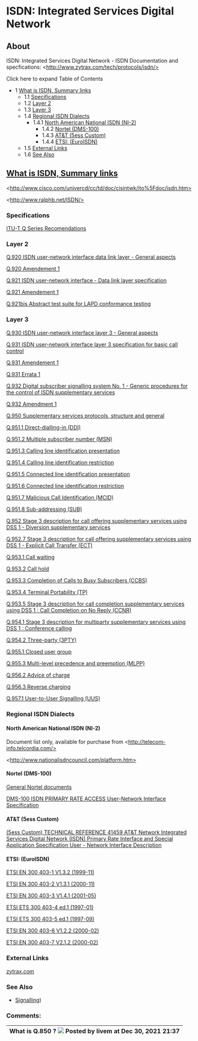 
# ISDN: Integrated Services Digital Network 

 

## About

ISDN: Integrated Services Digital Network - ISDN Documentation and specfications: \<http://www.zytrax.com/tech/protocols/isdn/>

Click here to expand Table of Contents

* 1 [What is ISDN, Summary links](#-freeswitch--isdn-integrated-services-digital-network-)  
   * 1.1 [Specifications](#-freeswitch--isdn-integrated-services-digital-network-)  
   * 1.2 [Layer 2](#-freeswitch--isdn-integrated-services-digital-network-)  
   * 1.3 [Layer 3](#-freeswitch--isdn-integrated-services-digital-network-)  
   * 1.4 [Regional ISDN Dialects](#-freeswitch--isdn-integrated-services-digital-network-)  
      * 1.4.1 [North American National ISDN (NI-2)](#north-american-national-isdn-ni-2)  
         * 1.4.2 [Nortel (DMS-100)](#-freeswitch--isdn-integrated-services-digital-network-)  
         * 1.4.3 [AT&T (5ess Custom)](#-freeswitch--isdn-integrated-services-digital-network-)  
         * 1.4.4 [ETSI: (EuroISDN)](#-freeswitch--isdn-integrated-services-digital-network-)  
   * 1.5 [External Links](#-freeswitch--isdn-integrated-services-digital-network-)  
   * 1.6 [See Also](#-freeswitch--isdn-integrated-services-digital-network-)

## [ What is ISDN, Summary links](http://www.zytrax.com/tech/protocols/isdn/)

\<http://www.cisco.com/univercd/cc/td/doc/cisintwk/ito%5Fdoc/isdn.htm>

\<http://www.ralphb.net/ISDN/>

### Specifications

[ITU-T Q Series Recomendations](http://www.itu.int/rec/T-REC-Q/en)

### Layer 2

[Q.920 ISDN user-network interface data link layer - General aspects](http://www.itu.int/rec/T-REC-Q.920-199303-I)

[Q.920 Amendement 1](http://www.itu.int/rec/T-REC-Q.920-200006-I!Amd1)

[Q.921 ISDN user-network interface - Data link layer specification](http://www.itu.int/rec/T-REC-Q.921-199709-I)

[Q.921 Amendement 1](http://www.itu.int/rec/T-REC-Q.921-200006-I!Amd1)

[Q.921bis Abstract test suite for LAPD conformance testing](http://www.itu.int/rec/T-REC-Q.921bis-199303-I)

### Layer 3

[Q.930 ISDN user-network interface layer 3 - General aspects](http://www.itu.int/rec/T-REC-Q.930-199303-I)

[Q.931 ISDN user-network interface layer 3 specification for basic call control](http://www.itu.int/rec/T-REC-Q.931-199805-I)

[Q.931 Amendement 1](http://www.itu.int/rec/T-REC-Q.931-200212-I!Amd1)

[Q.931 Errata 1](http://www.itu.int/rec/T-REC-Q.931-200302-I!Err1)

[Q.932 Digital subscriber signalling system No. 1 - Generic procedures for the control of ISDN supplementary services](http://www.itu.int/rec/T-REC-Q.932-199805-I)

[Q.932 Amendment 1](http://www.itu.int/rec/T-REC-Q.932-200006-I!Amd1)

[Q.950 Supplementary services protocols, structure and general](http://www.itu.int/rec/T-REC-Q.950-200006-I)

[Q.951.1 Direct-dialling-in (DDI)](http://www.itu.int/rec/T-REC-Q.951.1-199202-I)

[Q.951.2 Multiple subscriber number (MSN)](http://www.itu.int/rec/T-REC-Q.951.2-199202-I)

[Q.951.3 Calling line identification presentation](http://www.itu.int/rec/T-REC-Q.951.3-199303-I)

[Q.951.4 Calling line identification restriction](http://www.itu.int/rec/T-REC-Q.951.4-199303-I)

[Q.951.5 Connected line identification presentation](http://www.itu.int/rec/T-REC-Q.951.5-199303-I)

[Q.951.6 Connected line identification restriction](http://www.itu.int/rec/T-REC-Q.951.6-199303-I)

[Q.951.7 Malicious Call Identification (MCID)](http://www.itu.int/rec/T-REC-Q.951.7-199706-I)

[Q.951.8 Sub-addressing (SUB)](http://www.itu.int/rec/T-REC-Q.951.8-199202-I)

[Q.952 Stage 3 description for call offering supplementary services using DSS 1 - Diversion supplementary services](http://www.itu.int/rec/T-REC-Q.952-199303-I)

[Q.952.7 Stage 3 description for call offering supplementary services using DSS 1 - Explicit Call Transfer (ECT)](http://www.itu.int/rec/T-REC-Q.952.7-199706-I)

[Q.953.1 Call waiting](http://www.itu.int/rec/T-REC-Q.953.1-199202-I)

[Q.953.2 Call hold](http://www.itu.int/rec/T-REC-Q.953.2-199303-I)

[Q.953.3 Completion of Calls to Busy Subscribers (CCBS)](http://www.itu.int/rec/T-REC-Q.953.3-199706-I)

[Q.953.4 Terminal Portability (TP)](http://www.itu.int/rec/T-REC-Q.953.4-199510-I)

[Q.953.5 Stage 3 description for call completion supplementary services using DSS 1 : Call Completion on No Reply (CCNR)](http://www.itu.int/rec/T-REC-Q.953.5-199912-I)

[Q.954.1 Stage 3 description for multiparty supplementary services using DSS 1 : Conference calling](http://www.itu.int/rec/T-REC-Q.954.1-199303-I)

[Q.954.2 Three-party (3PTY)](http://www.itu.int/rec/T-REC-Q.954.2-199510-I)

[Q.955.1 Closed user group](http://www.itu.int/rec/T-REC-Q.955.1-199202-I)

[Q.955.3 Multi-level precedence and preemption (MLPP)](http://www.itu.int/rec/T-REC-Q.955.3-199303-I)

[Q.956.2 Advice of charge](http://www.itu.int/rec/T-REC-Q.956.2-199510-I)

[Q.956.3 Reverse charging](http://www.itu.int/rec/T-REC-Q.956.3-199510-I)

[Q.957.1 User-to-User Signalling (UUS)](http://www.itu.int/rec/T-REC-Q.957.1-199607-I)

### Regional ISDN Dialects

#### North American National ISDN (NI-2)

Document list only, available for purchase from \<http://telecom-info.telcordia.com/>

\<http://www.nationalisdncouncil.com/platform.htm>

#### Nortel (DMS-100)

[General Nortel documents](http://www.aliant.cdn-telco.com/documents.htm)

[DMS-100 ISDN PRIMARY RATE ACCESS User-Network Interface Specification](http://www.aliant.cdn-telco.com/nis/NISA211%5FV8-01%5FNI-1.pdf)

#### AT&T (5ess Custom)

[(5ess Custom) TECHNICAL REFERENCE 41459 AT&T Network Integrated Services Digital Network (ISDN) Primary Rate Interface and Special Application Specification User - Network Interface Description](http://www.corp.att.com/cpetesting/pdf/tr41459%5F99.pdf)

#### ETSI: (EuroISDN)

[ETSI EN 300 403-1 V1.3.2 (1999-11)](http://webapp.etsi.org/exchangefolder/en%5F30040301v010302p.pdf)

[ETSI EN 300 403-2 V1.3.1 (2000-11)](http://webapp.etsi.org/exchangefolder/en%5F30040302v010301p.pdf)

[ETSI EN 300 403-3 V1.4.1 (2001-05)](http://webapp.etsi.org/exchangefolder/en%5F30040303v010401p.pdf)

[ETSI ETS 300 403-4 ed.1 (1997-01)](http://webapp.etsi.org/exchangefolder/ets%5F30040304e01p.pdf)

[ETSI ETS 300 403-5 ed.1 (1997-09)](http://webapp.etsi.org/exchangefolder/ets%5F30040305e01p.pdf)

[ETSI EN 300 403-6 V1.2.2 (2000-02)](http://webapp.etsi.org/exchangefolder/en%5F30040306v010202p.pdf)

[ETSI EN 300 403-7 V2.1.2 (2000-02)](http://webapp.etsi.org/exchangefolder/en%5F30040307v020102p.pdf)

### External Links

[zytrax.com](http://www.zytrax.com/tech/protocols/isdn/)

### See Also

* [Signalling](./index.mdx))

### Comments:

| What is Q.850 ? ![](/images/icons/contenttypes/comment_16.png) Posted by livem at Dec 30, 2021 21:37 |
| --------------------------------------------------------------------------------------------------- |


